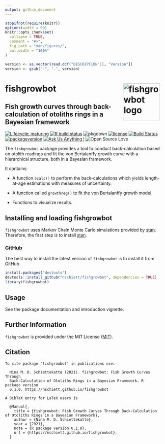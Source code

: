 ```yaml
---
output: github_document
---
```


<!-- README.md is generated from README.Rmd. Please edit that file -->

```r
stopifnot(require(knitr))
options(width = 90)
knitr::opts_chunk$set(
  collapse = TRUE,
  comment = "#>",
  fig.path = "man/figures/",
  out.width = "100%"
)
```

```r
version <- as.vector(read.dcf("DESCRIPTION")[, "Version"])
version <- gsub("-", ".", version)
```

# fishgrowbot <img src="man/figures/fishgrowbot_logo_white.png" width = 120 alt="fishgrowbot logo" align = "right" />

## Fish growth curves through back-calculation of otoliths rings in a Bayesian framework

<!-- badges: start -->
[![Lifecycle: maturing](https://img.shields.io/badge/lifecycle-maturing-blue.svg)](https://www.tidyverse.org/lifecycle/#maturing)
[![R build status](https://github.com/nschiett/fishgrowbot/workflows/R-CMD-check/badge.svg)](https://github.com/nschiett/fishgrowbot/actions)
![pkgdown](https://github.com/nschiett/fishgrowbot/workflows/pkgdown/badge.svg)
[![license](https://img.shields.io/badge/license-MIT + file LICENSE-lightgrey.svg)](https://choosealicense.com/)
[![Build Status](https://api.travis-ci.com/nschiett/fishgrowbot.svg?branch=master)](https://travis-ci.com/nschiett/fishgrowbot)
[![packageversion](https://img.shields.io/badge/Package%20version-`r version`-orange.svg)](commits/master)
[![Ask Us Anything
\!](https://img.shields.io/badge/Ask%20us-anything-1abc9c.svg)](https://github.com/nschiett/fishgrowbot/issues/new)
![Open Source
Love](https://badges.frapsoft.com/os/v2/open-source.svg?v=103)
<!-- badges: end -->

The `fishgrowbot` package provides a tool to conduct back-calculation based on
otolith readings and fit the von Bertalanffy growth curve with a hierarchical
structure, both in a Bayesian framework.

It contains:

* A function `bcalc()` to perform the back-calculations which yields
length-at-age estimations with measures of uncertainty.

* A function called `growthreg()` to fit the von Bertalanffy growth model.

* Functions to visualize results.

## Installing and loading fishgrowbot

`fishgrowbot` uses Markov Chain Monte Carlo simulations provided by
[stan](https://github.com/stan-dev/rstan/wiki/RStan-Getting-Started).
Therefore, the first step is to install
[stan](https://github.com/stan-dev/rstan/wiki/RStan-Getting-Started).

### GitHub

The best way to install the latest version of `fishgrowbot` is
to install it from GitHub.

```r
install.packages("devtools")
devtools::install_github("nschiett/fishgrowbot", dependencies = TRUE)
library(fishgrowbot)
```

## Usage
See the package documentation and introduction vignette.

## Further Information

`fishgrowbot` is provided under the MIT License ([MIT](http://opensource.org/licenses/MIT)).

## Citation

```
To cite package 'fishgrowbot' in publications use:

  Nina M. D. Schiettekatte (2021). fishgrowbot: Fish Growth Curves Through
  Back-Calculation of Otoliths Rings in a Bayesian Framework. R package version
  0.1.0. https://nschiett.github.io/fishgrowbot

A BibTeX entry for LaTeX users is

  @Manual{,
    title = {fishgrowbot: Fish Growth Curves Through Back-Calculation of Otoliths Rings in a Bayesian Framework},
    author = {Nina M. D. Schiettekatte},
    year = {2021},
    note = {R package version 0.1.0},
    url = {https://nschiett.github.io/fishgrowbot},
  }
```
